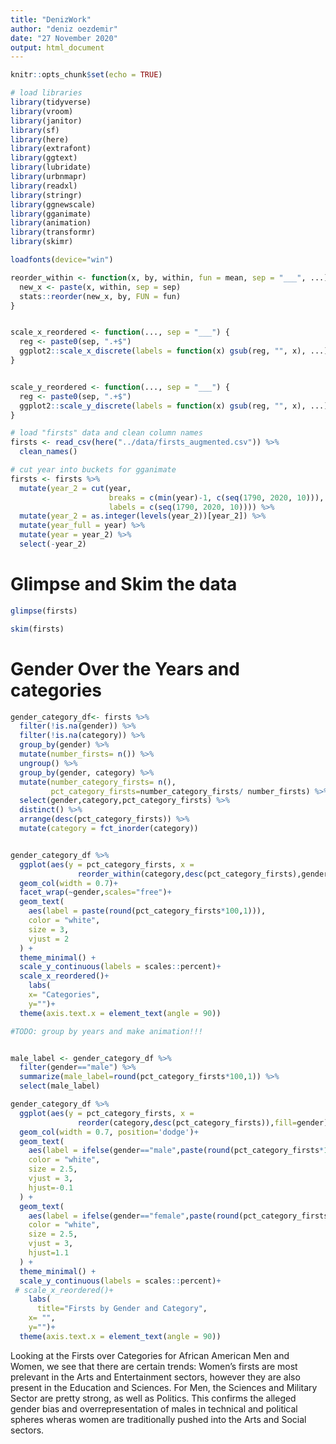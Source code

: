 ```yaml
---
title: "DenizWork"
author: "deniz oezdemir"
date: "27 November 2020"
output: html_document
---
```


```r
knitr::opts_chunk$set(echo = TRUE)
```

```r
# load libraries
library(tidyverse)
library(vroom)
library(janitor)
library(sf)
library(here)
library(extrafont)
library(ggtext)
library(lubridate)
library(urbnmapr)
library(readxl)
library(stringr)
library(ggnewscale)
library(gganimate)
library(animation)
library(transformr)
library(skimr)

loadfonts(device="win")
```


```r
reorder_within <- function(x, by, within, fun = mean, sep = "___", ...) {
  new_x <- paste(x, within, sep = sep)
  stats::reorder(new_x, by, FUN = fun)
}


scale_x_reordered <- function(..., sep = "___") {
  reg <- paste0(sep, ".+$")
  ggplot2::scale_x_discrete(labels = function(x) gsub(reg, "", x), ...)
}


scale_y_reordered <- function(..., sep = "___") {
  reg <- paste0(sep, ".+$")
  ggplot2::scale_y_discrete(labels = function(x) gsub(reg, "", x), ...)
}

```

```r
# load "firsts" data and clean column names
firsts <- read_csv(here("../data/firsts_augmented.csv")) %>% 
  clean_names()

# cut year into buckets for gganimate
firsts <- firsts %>% 
  mutate(year_2 = cut(year, 
                      breaks = c(min(year)-1, c(seq(1790, 2020, 10))), 
                      labels = c(seq(1790, 2020, 10)))) %>% 
  mutate(year_2 = as.integer(levels(year_2))[year_2]) %>% 
  mutate(year_full = year) %>%
  mutate(year = year_2) %>% 
  select(-year_2)
```
# Glimpse and Skim the data
```r
glimpse(firsts)

skim(firsts)

```



# Gender Over the Years and categories

```r
gender_category_df<- firsts %>% 
  filter(!is.na(gender)) %>% 
  filter(!is.na(category)) %>% 
  group_by(gender) %>% 
  mutate(number_firsts= n()) %>% 
  ungroup() %>% 
  group_by(gender, category) %>% 
  mutate(number_category_firsts= n(),
         pct_category_firsts=number_category_firsts/ number_firsts) %>% 
  select(gender,category,pct_category_firsts) %>% 
  distinct() %>% 
  arrange(desc(pct_category_firsts)) %>% 
  mutate(category = fct_inorder(category))


gender_category_df %>% 
  ggplot(aes(y = pct_category_firsts, x = 
               reorder_within(category,desc(pct_category_firsts),gender))) +
  geom_col(width = 0.7)+
  facet_wrap(~gender,scales="free")+
  geom_text(
    aes(label = paste(round(pct_category_firsts*100,1))), 
    color = "white", 
    size = 3,
    vjust = 2
  ) +
  theme_minimal() +
  scale_y_continuous(labels = scales::percent)+
  scale_x_reordered()+
    labs(
    x= "Categories",
    y="")+
  theme(axis.text.x = element_text(angle = 90))

#TODO: group by years and make animation!!!


male_label <- gender_category_df %>% 
  filter(gender=="male") %>% 
  summarize(male_label=round(pct_category_firsts*100,1)) %>% 
  select(male_label)

gender_category_df %>% 
  ggplot(aes(y = pct_category_firsts, x = 
               reorder(category,desc(pct_category_firsts)),fill=gender)) +
  geom_col(width = 0.7, position='dodge')+
  geom_text(
    aes(label = ifelse(gender=="male",paste(round(pct_category_firsts*100,1)),"")), 
    color = "white", 
    size = 2.5,
    vjust = 3,
    hjust=-0.1
  ) +
  geom_text(
    aes(label = ifelse(gender=="female",paste(round(pct_category_firsts*100,1)),"")), 
    color = "white", 
    size = 2.5,
    vjust = 3,
    hjust=1.1
  ) +
  theme_minimal() +
  scale_y_continuous(labels = scales::percent)+
 # scale_x_reordered()+
    labs(
      title="Firsts by Gender and Category",
    x= "",
    y="")+
  theme(axis.text.x = element_text(angle = 90))


```

Looking at the Firsts over Categories for African American Men and Women, we see that there are certain trends: Women's firsts are most prelevant in the Arts and Entertainment sectors, however they are also present in the Education and Sciences. For Men, the Sciences and Military Sector are pretty strong, as well as Politics. 
This confirms the alleged gender bias and overrepresentation of males in technical and political spheres wheras women are traditionally pushed into the Arts and Social sectors. 

